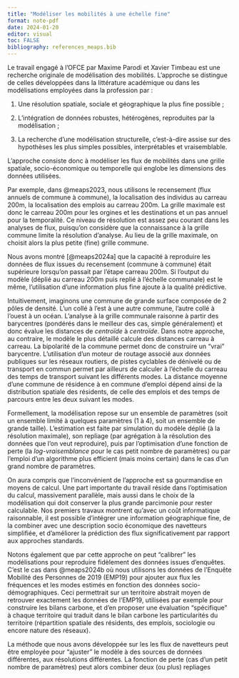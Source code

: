 ```yaml
---
title: "Modéliser les mobilités à une échelle fine"
format: note-pdf
date: 2024-01-20
editor: visual
toc: FALSE
bibliography: references_meaps.bib
---
```


Le travail engagé à l’OFCE par Maxime Parodi et Xavier Timbeau est une recherche originale de modélisation des mobilités. L’approche se distingue de celles développées dans la littérature académique ou dans les modélisations employées dans la profession par :

1.  Une résolution spatiale, sociale et géographique la plus fine possible ;

2.  L’intégration de données robustes, hétérogènes, reproduites par la modélisation ;

3.  La recherche d’une modélisation structurelle, c’est-à-dire assise sur des hypothèses les plus simples possibles, interprétables et vraisemblable.

L’approche consiste donc à modéliser les flux de mobilités dans une grille spatiale, socio-économique ou temporelle qui englobe les dimensions des données utilisées.

Par exemple, dans @meaps2023, nous utilisons le recensement (flux annuels de commune à commune), la localisation des individus au carreau 200m, la localisation des emplois au carreau 200m. La grille maximale est donc le carreau 200m pour les orgines et les destinations et un pas annuel pour la temporalité. Ce niveau de résolution est assez peu courant dans les analyses de flux, puisqu'on considère que la connaissance à la grille commune limite la résolution d'analyse. Au lieu de la grille maximale, on choisit alors la plus petite (fine) grille commune.

Nous avons montré [@meaps2024a] que la capacité à reproduire les données de flux issues du recensement (commune à commune) était supérieure lorsqu'on passait par l'étape carreau 200m. Si l'output du modèle (déplié au carreau 200m puis replié à l'échelle communale) est le même, l'utilisation d'une information plus fine ajoute à la qualité prédictive.

Intuitivement, imaginons une commune de grande surface composée de 2 pôles de densité. L'un collé à l'est à une autre commune, l'autre collé à l'ouest à un océan. L'analyse à la grille communale raisonne à partir des barycentres (pondérés dans le meilleur des cas, simple généralement) et donc évalue les distances de *centroïde* à *centroïde*. Dans notre approche, au contraire, le modèle le plus détaillé calcule des distances carreau à carreau. La bipolarité de la commune permet donc de construire un "vrai" barycentre. L'utilisation d'un moteur de routage associé aux données publiques sur les réseaux routiers, de pistes cyclables de dénivelé ou de transport en commun permet par ailleurs de calculer à l'échelle du carreau des temps de transport suivant les différents modes. La distance moyenne d'une commune de résidence à en commune d'emploi dépend ainsi de la distribution spatiale des résidents, de celle des emplois et des temps de parcours entre les deux suivant les modes.

Formellement, la modélisation repose sur un ensemble de paramètres (soit un ensemble limité à quelques paramètres (1 à 4), soit un ensemble de grande taille). L'estimation est faite par simulation du modèle déplié (à la résolution maximale), son repliage (par agrégation à la résolution des données que l'on veut reproduire), puis par l'optimisation d'une fonction de perte (la *log-vraisemblance* pour le cas petit nombre de paramètres) ou par l'emploi d'un algorithme plus efficient (mais moins certain) dans le cas d'un grand nombre de paramètres.

On aura compris que l'inconvénient de l'approche est sa gourmandise en moyens de calcul. Une part importante du travail réside dans l'optimisation du calcul, massivement parallèle, mais aussi dans le choix de la modélisation qui doit conserver la plus grande parcimonie pour rester calculable. Nos premiers travaux montrent qu'avec un coût informatique raisonnable, il est possible d'intégrer une information géographique fine, de la combiner avec une description socio économique des navetteurs simplifiée, et d'améliorer la prédiction des flux significativement par rapport aux approches standards.

Notons également que par cette approche on peut "calibrer" les modélisations pour reproduire fidèlement des données issues d'enquêtes. C'est le cas dans @meaps2024b où nous utilisons les données de l'Enquête Mobilité des Personnes de 2019 (EMP19) pour ajouter aux flux les fréquences et les modes estimés en fonction des données socio-démographiques. Ceci permettrait sur un territoire abstrait moyen de retrouver exactement les données de l'EMP19, utilisées par exemple pour construire les bilans carbone, et d'en proposer une évaluation "spécifique" à chaque territoire qui traduit dans le bilan carbone les particularités du territoire (répartition spatiale des résidents, des emplois, sociologie ou encore nature des réseaux).

La méthode que nous avons développée sur les les flux de navetteurs peut être employée pour "ajuster" le modèle à des sources de données différentes, aux résolutions différentes. La fonction de perte (cas d'un petit nombre de paramètres) peut alors combiner deux (ou plus) repliages

